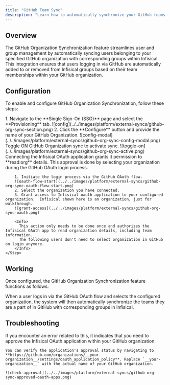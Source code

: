 ```yaml
---
title: "GitHub Team Sync"
description: "Learn how to automatically synchronize your GitHub teams with Infisical Groups."
---
```


## Overview

The GitHub Organization Synchronization feature streamlines user and group management by automatically syncing users belonging to your specified GitHub organization with corresponding groups within Infisical. This integration ensures that users logging in via GitHub are automatically added to or removed from Infisical groups based on their team memberships within your GitHub organization.

## Configuration

To enable and configure GitHub Organization Synchronization, follow these steps:

<Steps>
    <Step title="Set up GitHub organization configuration">
        1. Navigate to the **Single Sign-On (SSO)** page and select the **Provisioning** tab.
        ![config](../../images/platform/external-syncs/github-org-sync-section.png)
        2. Click the **Configure** button and provide the name of your GitHub Organization.
        ![config-modal](../../images/platform/external-syncs/github-org-sync-config-modal.png)
    </Step>
    <Step title="Enable GitHub organization sync">
        Toggle ON GitHub Organization sync to activate sync.
        ![toggle-on](../../images/platform/external-syncs/github-org-sync-active.png)
    </Step>
    <Step title="Approve the Infisical OAuth application on your organization">
        Connecting the Infisical OAuth application grants it permission to **read:org** details. This approval is done by selecting your organization during the GitHub OAuth login process.

        1. Initiate the login process via the GitHub OAuth flow.
        ![oauth-flow-start](../../images/platform/external-syncs/github-org-sync-oauth-flow-start.png)
        2. Select the organization you have connected.
        3. Grant access to Infisical oauth application to your configured organization.  Infisical shown here is an organization, just for walkthrough.
        ![grant-access](../../images/platform/external-syncs/github-org-sync-oauth.png)

        <Info>
          This action only needs to be done once and authorizes the Infisical OAuth app to read organization details, including team information.
          The following users don't need to select organization in GitHub on login anymore.
        </Info>
    </Step>

</Steps>

## Working

Once configured, the GitHub Organization Synchronization feature functions as follows:

When a user logs in via the GitHub OAuth flow and selects the configured organization, the system will then automatically synchronize the teams they are a part of in GitHub with corresponding groups in Infisical.

## Troubleshooting

<Accordion title="Please check if your organization has approved the Infisical OAuth application.">
    If you encounter an error related to this, it indicates that you need to approve the Infisical OAuth application within your GitHub organization.

    You can verify the application's approval status by navigating to **https://github.com/organizations/__your-organization__/settings/oauth_application_policy**. Replace `__your-organization__` with the actual name of your GitHub organization.

    ![check-approval](../../images/platform/external-syncs/github-org-sync-approved-oauth-apps.png)
</Accordion>
